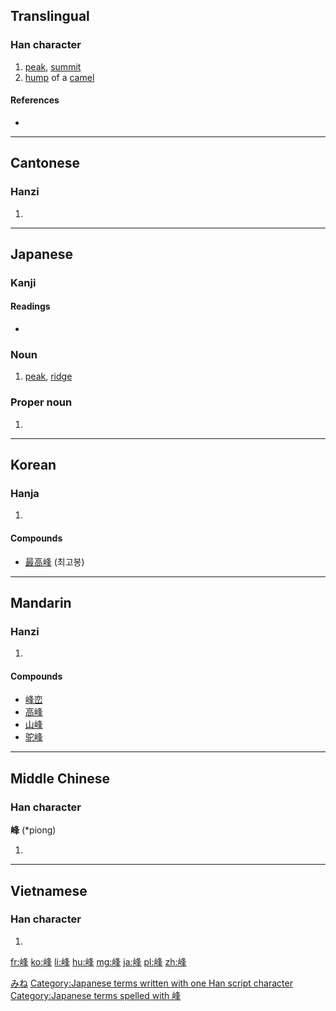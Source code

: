 {{also|峯}}
==Translingual==

===Han character===
{{Han char|rn=46|rad=山|as=07|sn=10|four=2775<sub>4</sub>|canj=山竹水十 (UHEJ)|ids=⿰[[山]][[夆]]}}

# [[peak]], [[summit]]
# [[hump]] of a [[camel]]

====References====
* {{Han ref|kx=0311.310|dkj=08094|dj=0612.010|hdz=10775.180|uh=5CF0|ud=23792|bh=AE70|bd=44656}}

----

==Cantonese==

===Hanzi===
{{yue-hanzi|jyut=[[fung1]]|y=fung1}}

# {{defn|lang=yue|sort=山07}}

----

==Japanese==

===Kanji===
{{ja-kanji|grade=c|rs=山07}}

====Readings====
* {{ja-readings|on=[[ほう]] (hō)|kun=[[みね]] (mine)}}

===Noun===
{{ja-noun|k|hira=みね|rom=mine}} 

# [[peak]], [[ridge]]

===Proper noun===
{{ja-pos|k|proper|hira=みね|rom=Mine}}

# {{surname|lang=ja}}

[[Category:Japanese surnames|みね]]
[[Category:Japanese terms written with one Han script character]]
[[Category:Japanese terms spelled with 峰]]
----

==Korean==

===Hanja===
{{ko-hanja|hangeul=봉|rv=bong|mr=pong}}

# {{defn|lang=ko|sort=山07}}

====Compounds====
* [[最高峰]] (최고봉)

----

==Mandarin==

===Hanzi===
{{cmn-hanzi|pin=[[fēng]] ([[feng1]])|wg=feng<sup>1</sup>}}

# {{defn|lang=cmn|sort=山07}}

====Compounds====
* [[峰峦]]
* [[高峰]]
* [[山峰]]
* [[驼峰]]

----

==Middle Chinese==

===Han character===
'''峰''' (*piong)<!--note: asterisk indicates that this character appears more than four times in the Tang Dynasty corpus of literature-->

# {{defn|lang=ltc|sort=山07}}

----

==Vietnamese==

===Han character===
{{vi-hantu|[[phong]]|rs=山07}}

# {{defn|lang=vi|sort=山07}}

[[fr:峰]]
[[ko:峰]]
[[li:峰]]
[[hu:峰]]
[[mg:峰]]
[[ja:峰]]
[[pl:峰]]
[[zh:峰]]